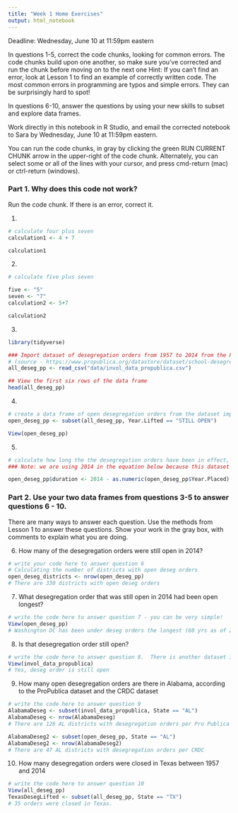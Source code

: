 ---
title: "Week 1 Home Exercises"
output: html_notebook
---

Deadline: Wednesday, June 10 at 11:59pm eastern


In questions 1-5, correct the code chunks, looking for common errors.  The code chunks build upon one another, so make sure you've corrected and run the chunk before moving on to the next one  Hint: If you can't find an error, look at Lesson 1 to find an example of correctly written code.  The most common errors in programming are typos and simple errors.  They can be surprisingly hard to spot!

In questions 6-10, answer the questions by using your new skills to subset and explore data frames.

Work directly in this notebook in R Studio, and email the corrected notebook to Sara by Wednesday, June 10 at 11:59pm eastern.

You can run the code chunks, in gray by clicking the green RUN CURRENT CHUNK arrow in the upper-right of the code chunk.  Alternately, you can select some or all of the lines with your cursor, and press cmd-return (mac) or ctrl-return (windows).

### Part 1. Why does this code not work?
Run the code chunk.  If there is an error, correct it.

1. 
```{r}
# calculate four plus seven
calculation1 <- 4 + 7

calculation1
```


2. 
```{r}
# calculate five plus seven

five <- "5"
seven <- "7"
calculation2 <- 5+7

calculation2
```

3. 
```{r}
library(tidyverse)

### Import dataset of desegregation orders from 1957 to 2014 from the ProPublica - find it in data folder
# (source - https://www.propublica.org/datastore/dataset/school-desegregation-orders-data)
all_deseg_pp <- read_csv("data/invol_data_propublica.csv")

## View the first six rows of the data frame
head(all_deseg_pp)

```


4. 
```{r}
# create a data frame of open desegregation orders from the dataset imported in question 3
open_deseg_pp <- subset(all_deseg_pp, Year.Lifted == "STILL OPEN")

View(open_deseg_pp)
```

5.
```{r}
# calculate how long the the desegregation orders have been in effect, for all open desegregation orders
### Note: we are using 2014 in the equation below because this dataset was created in 2014.  Some of these orders may have closed since then.

open_deseg_pp$duration <- 2014 - as.numeric(open_deseg_pp$Year.Placed)  ## Note, expect a red message about NAs for the correct answer - it is a message, not an error
```

### Part 2. Use your two data frames from questions 3-5 to answer questions 6 - 10. 

There are many ways to answer each question.  Use the methods from Lesson 1 to answer these questions.  Show your work in the gray box, with comments to explain what you are doing.

6. How many of the desegregation orders were still open in 2014?
```{r}
# write your code here to answer question 6
# Calculating the number of districts with open deseg orders
open_deseg_districts <- nrow(open_deseg_pp)
# There are 330 districts with open deseg orders
```

7. What desegregation order that was still open in 2014 had been open longest?
```{r}
# write the code here to answer question 7 - you can be very simple! 
View(open_deseg_pp)
# Washington DC has been under deseg orders the longest (60 yrs as of 2014)
```


8. Is that desegregation order still open?
```{r}
# write the code here to answer question 8.  There is another dataset in the data folder that will help you answer this question, a dataset of school districts under a desegregation order according to the Civil Rights Data Collection from 2017-18
View(invol_data_propublica)
# Yes, deseg order is still open

```

9. How many open desegregation orders are there in Alabama, according to the ProPublica dataset and the CRDC dataset
```{r}
# write the code here to answer question 9
AlabamaDeseg <- subset(invol_data_propublica, State == "AL")
AlabamaDeseg <- nrow(AlabamaDeseg)
# There are 126 AL districts with desegregation orders per Pro Publica

AlabamaDeseg2 <- subset(open_deseg_pp, State == "AL")
AlabamaDeseg2 <- nrow(AlabamaDeseg2)
# There are 47 AL districts with desegregation orders per CRDC

```

10. How many desegregation orders were closed in Texas between 1957 and 2014
```{r}
# write the code here to answer question 10
View(all_deseg_pp)
TexasDesegLifted <- subset(all_deseg_pp, State == "TX")
# 35 orders were closed in Texas.
```

